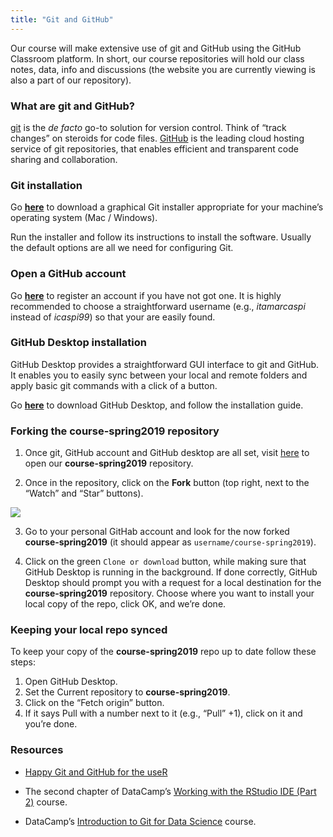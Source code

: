 ```yaml
---
title: "Git and GitHub"
---
```


Our course will make extensive use of git and GitHub using the GitHub Classroom platform. In short, our course repositories will hold our class notes, data, info and discussions (the website you are currently viewing is also a part of our repository).


### What are git and GitHub?

[git](https://git-scm.com/) is the *de facto* go-to solution for version control. Think of "track changes" on steroids for code files. [GitHub](https://github.com/) is the leading cloud hosting service of git repositories, that enables efficient and transparent code sharing and collaboration.


### Git installation

Go [**here**](http://git-scm.com/downloads) to download a graphical Git installer appropriate for your machine’s operating system (Mac / Windows).

Run the installer and follow its instructions to install the software. Usually the default options are all we need for configuring Git.


### Open a GitHub account
  
Go [**here**](http://github.com) to register an account if you have not got one. It is highly recommended to choose a straightforward username (e.g., *itamarcaspi* instead of *icaspi99*) so that your are easily found.

### GitHub Desktop installation

GitHub Desktop provides a straightforward GUI interface to git and GitHub. It enables you to easily sync between your local and remote folders and apply basic git commands with a click of a button. 

Go [**here**](https://desktop.github.com/) to download GitHub Desktop, and follow the installation guide. 

### Forking the __course-spring2019__ repository

1. Once git, GitHub account and GitHub desktop are all set, visit  [here](https://github.com/huji-ml4econ/course-spring2019) to open our __course-spring2019__ repository.   

2. Once in the repository, click on the **Fork** button (top right, next to the "Watch" and "Star" buttons).  

![](figures/fork.gif)

3. Go to your personal GitHab account and look for the now forked __course-spring2019__ (it should appear as `username/course-spring2019`).  

4. Click on the green `Clone or download` button, while making sure that GitHub Desktop is running in the background. If done correctly, GitHub Desktop should prompt you with a request for a local destination for the __course-spring2019__ repository. Choose where you want to install your local copy of the repo, click OK, and we're done. 

### Keeping your local repo synced

To keep your copy of the __course-spring2019__ repo up to date follow these steps:

1. Open GitHub Desktop.
2. Set the Current repository to __course-spring2019__.
3. Click on the "Fetch origin" button.
4. If it says Pull with a number next to it (e.g., "Pull" +1), click on it and you're done.

### Resources

+ [Happy Git and GitHub for the useR](https://happygitwithr.com/)

+ The second chapter of DataCamp's [Working with the RStudio IDE (Part 2)](https://www.datacamp.com/courses/working-with-the-rstudio-ide-part-2) course.

+ DataCamp's [Introduction to Git for Data Science](https://www.datacamp.com/courses/introduction-to-git-for-data-science) course.